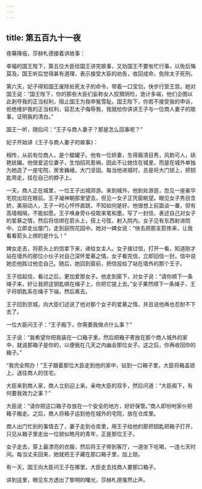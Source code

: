 ```yaml
---
---
---
```

title: 第五百九十一夜
---






夜幕降临，莎赫札德接着讲故事：





幸福的国王陛下，第五位大臣给国王讲完故事，又劝国王不要匆忙行事，以免后悔莫及。国王听后觉得甚有道理，表示接受大臣的劝告，收回成命，免除太子死刑。

第六天，妃子得知国王废除处死太子的命令，带着一口宝剑，快步行至王宫。她对国王说：“国王陛下，你的那些大臣们妄称女人狡猾阴险，诡计多端，他们企图以此剥夺我的正当权利，阻止国王为我申冤雪耻。国王陛下，你若不接受我的申诉，拒绝维护我的正当权利，容忍太子侮辱我，我就给你讲讲王子与一位商人妻子的故事，证明我的清白。”

国王一听，随后问：“王子与商人妻子？那是怎么回事呢？”





妃子开始讲《王子与商人妻子的故事》：

相传，从前有位商人，是个醋罐子。他有一位娇妻，生得眉清目秀，风韵可人，妖艳妩媚。他很爱这位妻子，生怕招风惹祸，因此不让她住在城里，而是在城外单独为她造了一座宅院，房舍巍峨，大门坚固。每当他进城时，总是将大门锁上，把钥匙带走，挂在自己的脖子上。

一天，商人正在城里，一位王子出城郊游。来到城外，他到处游逛，忽见一座豪华宅院出现在眼前。王子凝神朝那里望去，但见一女子正凭窗眺望。眼见女子秀目含娇，美丽动人，王子一时心怦怦直跳，不知如何是好。他很想上前面谈一番，但有高墙相隔，不能如愿。王子唤身旁仆役取来笔和墨，写了一封信，表述自己对女子的爱慕之情，然后将信绑在箭头上，搭上弓弦，射入院内。女子见有东西射进院中，立即走出屋门，走到庭院花园中。她对一婢女说：“快去把那支箭拣来，让我看看箭头上绑的是什么！”

婢女走去，将箭头上的信拿下来，递给女主人。女子接过信，打开一看，知道刚才站在墙外的那位小伙子对自己深怀爱慕之情。女子看完信，立即回信一封，信中说她恋他胜过他恋自己。随后，她回到窗前，把信投给了站在墙外的那个王子。

王子拾起信，看过之后，更加爱那女子。他走到窗下，对女子说：“请你顺下一条绳子来，好让我把这钥匙绑在绳子上，你把它提上去。”女子果然顺下一条绳子，王子将钥匙系在绳子下端，然后离去。

王子回到京城，向大臣们述说了他对那个女子的爱慕之情，并且说他再也忍耐不下去了。

一位大臣问王子：“王子殿下，你需要我做点什么事？”

王子说：“我希望你把我装在一口箱子里，然后把箱子寄放在那个商人城外的家中，就说那箱子是你的，以便我在几天之内幽会那位女子。这之后，你再收回你的箱子。”

“我完全照办！”王子跟着那位大臣走到他的家中，钻到一口箱子里，大臣将箱盖锁上，送往商人的住宅。

大臣来到商人家，商人立刻迎上来，亲吻大臣的双手，然后问道：“大臣阁下，有何要我效力之事？”

大臣说：“请你把这口箱子存放在一个安全的地方，好好保管。”商人即吩咐家仆把箱子搬走。之后，商人将箱子运到他在城外的宅院，放在仓库里。

商人出门忙别的事情去了，妻子走到仓库里，用王子给他的那把钥匙把箱子打开，只见从箱子里走出一位貌似皓月的青年，正是那位王子。

女子走去，穿上最漂亮的衣服，然后将王子带到客厅，一道坐下吃喝，一连七天时间。每当丈夫回来，她就把王子藏在那口箱子里，加上锁。

有一天，国王向大臣问王子在哪里，大臣走去找商人要那口箱子。





讲到这里，眼见东方透出了黎明的曙光，莎赫札德戛然止声。